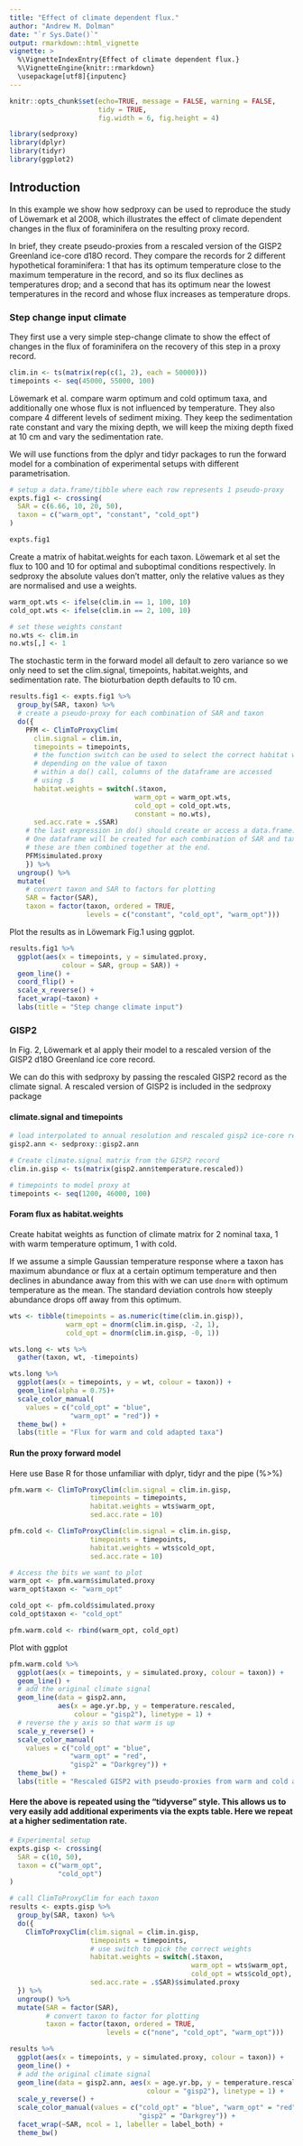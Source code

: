 ```yaml
---
title: "Effect of climate dependent flux."
author: "Andrew M. Dolman"
date: "`r Sys.Date()`"
output: rmarkdown::html_vignette
vignette: >
  %\VignetteIndexEntry{Effect of climate dependent flux.}
  %\VignetteEngine{knitr::rmarkdown}
  \usepackage[utf8]{inputenc}
---
```


```r
knitr::opts_chunk$set(echo=TRUE, message = FALSE, warning = FALSE,
                      tidy = TRUE,
                      fig.width = 6, fig.height = 4)
```


```r
library(sedproxy)
library(dplyr)
library(tidyr)
library(ggplot2)
```


## Introduction

In this example we show how sedproxy can be used to reproduce the study of Löwemark et al 2008, which illustrates the effect of climate dependent changes in the flux of foraminifera on the resulting proxy record. 

In brief, they create pseudo-proxies from a rescaled version of the GISP2 Greenland ice-core d18O record. They compare the records for 2 different hypothetical foraminifera: 1 that has its optimum temperature close to the maximum temperature in the record, and so its flux declines as temperatures drop; and a second that has its optimum near the lowest temperatures in the record and whose flux increases as temperature drops.



### Step change input climate

They first use a very simple step-change climate to show the effect of changes in the flux of foraminifera on the recovery of this step in a proxy record.

```r
clim.in <- ts(matrix(rep(c(1, 2), each = 50000)))
timepoints <- seq(45000, 55000, 100) 
```

Löwemark et al. compare warm optimum and cold optimum taxa, and additionally one whose flux is not influenced by temperature. They also compare 4 different levels of sediment mixing. They keep the sedimentation rate constant and vary the mixing depth, we will keep the mixing depth fixed at 10 cm and vary the sedimentation rate. 

We will use functions from the dplyr and tidyr packages to run the forward model for a combination of experimental setups with different parametrisation. 

```r
# setup a data.frame/tibble where each row represents 1 pseudo-proxy
expts.fig1 <- crossing(
  SAR = c(6.66, 10, 20, 50),
  taxon = c("warm_opt", "constant", "cold_opt")
)

expts.fig1
```

Create a matrix of habitat.weights for each taxon. Löwemark et al set the flux to 100 and 10 for optimal and suboptimal conditions respectively. In sedproxy the absolute values don't matter, only the relative values as they are normalised and use a weights. 

```r
warm_opt.wts <- ifelse(clim.in == 1, 100, 10)
cold_opt.wts <- ifelse(clim.in == 2, 100, 10)

# set these weights constant
no.wts <- clim.in
no.wts[,] <- 1
```

The stochastic term in the forward model all default to zero variance so we only need to set the clim.signal, timepoints, habitat.weights, and sedimentation rate. The bioturbation depth defaults to 10 cm.

```r
results.fig1 <- expts.fig1 %>% 
  group_by(SAR, taxon) %>% 
  # create a pseudo-proxy for each combination of SAR and taxon
  do({
    PFM <- ClimToProxyClim(
      clim.signal = clim.in,
      timepoints = timepoints,
      # the function switch can be used to select the correct habitat weights
      # depending on the value of taxon
      # within a do() call, columns of the dataframe are accessed 
      # using .$
      habitat.weights = switch(.$taxon,
                               warm_opt = warm_opt.wts,
                               cold_opt = cold_opt.wts,
                               constant = no.wts),
      sed.acc.rate = .$SAR)
    # the last expression in do() should create or access a data.frame. 
    # One dataframe will be created for each combination of SAR and taxon, 
    # these are then combined together at the end.
    PFM$simulated.proxy
    }) %>% 
  ungroup() %>% 
  mutate(
    # convert taxon and SAR to factors for plotting
    SAR = factor(SAR),
    taxon = factor(taxon, ordered = TRUE,
                   levels = c("constant", "cold_opt", "warm_opt")))
```

Plot the results as in Löwemark Fig.1 using ggplot. 

```r
results.fig1 %>% 
  ggplot(aes(x = timepoints, y = simulated.proxy,
             colour = SAR, group = SAR)) +
  geom_line() +
  coord_flip() +
  scale_x_reverse() +
  facet_wrap(~taxon) +
  labs(title = "Step change climate input")
```

### GISP2 

In Fig. 2, Löwemark et al apply their model to a rescaled version of the GISP2 d18O Greenland ice core record. 

We can do this with sedproxy by passing the rescaled GISP2 record as the climate signal. A rescaled version of GISP2 is included in the sedproxy package

#### climate.signal and timepoints

```r
# load interpolated to annual resolution and rescaled gisp2 ice-core record
gisp2.ann <- sedproxy::gisp2.ann

# Create climate.signal matrix from the GISP2 record
clim.in.gisp <- ts(matrix(gisp2.ann$temperature.rescaled))

# timepoints to model proxy at
timepoints <- seq(1200, 46000, 100) 
```


#### Foram flux as habitat.weights 

Create habitat weights as function of climate matrix for 2 nominal taxa, 1 with warm temperature optimum, 1 with cold. 

If we assume a simple Gaussian temperature response where a taxon has maximum abundance or flux at a certain optimum temperature and then declines in abundance away from this with we can use `dnorm` with optimum temperature as the mean. The standard deviation controls how steeply abundance drops off away from this optimum.

```r
wts <- tibble(timepoints = as.numeric(time(clim.in.gisp)),
              warm_opt = dnorm(clim.in.gisp, -2, 1),
              cold_opt = dnorm(clim.in.gisp, -0, 1))

wts.long <- wts %>% 
  gather(taxon, wt, -timepoints)

wts.long %>% 
  ggplot(aes(x = timepoints, y = wt, colour = taxon)) +
  geom_line(alpha = 0.75)+
  scale_color_manual(
    values = c("cold_opt" = "blue",
               "warm_opt" = "red")) +
  theme_bw() +
  labs(title = "Flux for warm and cold adapted taxa")

```


#### Run the proxy forward model

Here use Base R for those unfamiliar with dplyr, tidyr and the pipe (%>%)

```r
pfm.warm <- ClimToProxyClim(clim.signal = clim.in.gisp,
                    timepoints = timepoints,
                    habitat.weights = wts$warm_opt,
                    sed.acc.rate = 10)

pfm.cold <- ClimToProxyClim(clim.signal = clim.in.gisp,
                    timepoints = timepoints,
                    habitat.weights = wts$cold_opt,
                    sed.acc.rate = 10)

# Access the bits we want to plot
warm_opt <- pfm.warm$simulated.proxy
warm_opt$taxon <- "warm_opt"

cold_opt <- pfm.cold$simulated.proxy
cold_opt$taxon <- "cold_opt"

pfm.warm.cold <- rbind(warm_opt, cold_opt)
```

Plot with ggplot

```r
pfm.warm.cold %>% 
  ggplot(aes(x = timepoints, y = simulated.proxy, colour = taxon)) +
  geom_line() +
  # add the original climate signal
  geom_line(data = gisp2.ann,
            aes(x = age.yr.bp, y = temperature.rescaled,
                colour = "gisp2"), linetype = 1) +
  # reverse the y axis so that warm is up
  scale_y_reverse() +
  scale_color_manual(
    values = c("cold_opt" = "blue",
               "warm_opt" = "red",
               "gisp2" = "Darkgrey")) +
  theme_bw() +
  labs(title = "Rescaled GISP2 with pseudo-proxies from warm and cold adapted taxa")
```



#### Here the above is repeated using the "tidyverse" style. This allows us to very easily add additional experiments via the expts table. Here we repeat at a higher sedimentation rate.


```r
# Experimental setup
expts.gisp <- crossing(
  SAR = c(10, 50),
  taxon = c("warm_opt",
            "cold_opt")
)

# call ClimToProxyClim for each taxon
results <- expts.gisp %>% 
  group_by(SAR, taxon) %>% 
  do({
    ClimToProxyClim(clim.signal = clim.in.gisp,
                    timepoints = timepoints,
                    # use switch to pick the correct weights
                    habitat.weights = switch(.$taxon,
                                             warm_opt = wts$warm_opt,
                                             cold_opt = wts$cold_opt),
                    sed.acc.rate = .$SAR)$simulated.proxy
  }) %>% 
  ungroup() %>% 
  mutate(SAR = factor(SAR),
         # convert taxon to factor for plotting 
         taxon = factor(taxon, ordered = TRUE,
                        levels = c("none", "cold_opt", "warm_opt")))

results %>% 
  ggplot(aes(x = timepoints, y = simulated.proxy, colour = taxon)) +
  geom_line() +
  # add the original climate signal
  geom_line(data = gisp2.ann, aes(x = age.yr.bp, y = temperature.rescaled,
                                  colour = "gisp2"), linetype = 1) +
  scale_y_reverse() +
  scale_color_manual(values = c("cold_opt" = "blue", "warm_opt" = "red",
                                "gisp2" = "Darkgrey")) +
  facet_wrap(~SAR, ncol = 1, labeller = label_both) +
  theme_bw()

```

